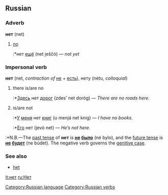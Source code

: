 ==Russian==
[[Category:Russian language]]
[[Category:Russian verbs]]
===Adverb===
'''нет''' (net)

# [[no]]
#:*нет [[еще|ещё]] (net ješčó) — ''not yet''

===Impersonal verb===
'''нет''' (net, ''contraction of'' [[не]] + [[есть]]), нету (nétu, ''colloquial'')

# there is/are no
#:*[[Здесь]] нет [[дорога|дорог]] (zdes’ net doróg) — ''There are no roads here.''
# is/are not
#:*[[У]] [[я|меня]] нет [[книга|книг]] (u menjá net knig) — ''I have no books.''
#:*[[он|Его]] нет (jevó net) — ''He’s not here.''

:*N.B.—The [[past tense]] of '''нет''' is '''[[не]] [[быть|было]]''' (né bylo), and the [[future tense]] is '''[[не]] [[быть|будет]]''' (ne búdet). The negative verb governs the [[genitive case]].

===See also===
*[[het]]<!-- homograph -->

[[it:нет]]
[[ru:Нет]]
